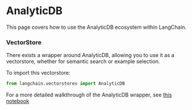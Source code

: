 # AnalyticDB

This page covers how to use the AnalyticDB ecosystem within LangChain.

### VectorStore

There exists a wrapper around AnalyticDB, allowing you to use it as a vectorstore,
whether for semantic search or example selection.

To import this vectorstore:
```python
from langchain.vectorstores import AnalyticDB
```

For a more detailed walkthrough of the AnalyticDB wrapper, see [this notebook](/docs/modules/indexes/vectorstores/examples/analyticdb.ipynb)
